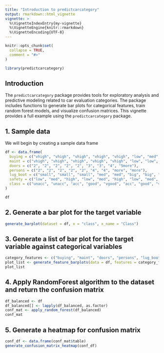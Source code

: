 ```yaml
---
title: "Introduction to predictcarcategory"
output: rmarkdown::html_vignette
vignette: >
  %\VignetteIndexEntry{my-vignette}
  %\VignetteEngine{knitr::rmarkdown}
  %\VignetteEncoding{UTF-8}
---
```


```r
knitr::opts_chunk$set(
  collapse = TRUE,
  comment = "#>"
)
```

```r
library(predictcarcategory)
```

## Introduction

The `predictcarcategory` package provides tools for exploratory analysis and predictive modeling related to car evaluation categories. The package includes functions to generate bar plots for categorical features, train random forest models, and visualize confusion matrices. This vignette provides a full example using the `predictcarcategory` package.

## 1. Sample data

We will begin by creating a sample data frame

```r
df <- data.frame(
  buying = c("vhigh", "vhigh", "vhigh", "vhigh", "vhigh", "low", "med", "low", "med"),
  maint = c("vhigh", "vhigh", "vhigh", "vhigh", "vhigh", "low", "low", "med", "med"),
  doors = c("2", "2", "2", "2", "2", "3", "3", "4", "5more"),
  persons = c("2", "2", "2", "2", "2", "4", "4", "more", "more"),
  lug_boot = c("small", "small", "small", "med", "med", "big", "big", "med", "small"),
  safety = c("low", "med", "high", "low", "med", "high", "low", "med", "high"),
  class = c("unacc", "unacc", "acc", "good", "vgood", "acc", "good", "vgood", "unacc")
)

df
```

## 2. Generate a bar plot for the target variable

```r
generate_barplot(dataset = df, x = "class", x_name = "Class")
```

## 3. Generate a list of bar plot for the target variable against categorical variables

```r
category_features <- c("buying", "maint", "doors", "persons", "lug_boot", "safety")
plot_list <- generate_feature_barplots(data = df, features = category_features)
plot_list
```

## 4. Apply RandomForest algorithm to the dataset and return the confusion matrix

```r
df_balanced <- df
df_balanced[] <- lapply(df_balanced, as.factor)
conf_mat <- apply_random_forest(df_balanced)
conf_mat
```

## 5. Generate a heatmap for confusion matrix

```r
conf_df <- data.frame(conf_mat$table)
generate_confusion_matrix_heatmap(conf_df)
```
